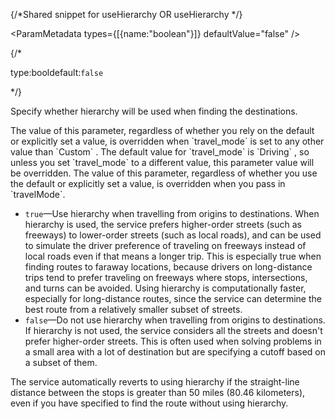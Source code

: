 {/*Shared snippet for useHierarchy OR useHierarchy */} 

<ParamMetadata types={[{name:"boolean"}]} defaultValue="false" />

{/* <p class="space-x-2"><span class="font-sm text-color-3">type:bool</span><span class="font-bold text-[#6d29cc]">default:`false`</span></p> */}

Specify whether hierarchy will be used when finding the destinations.

<If c="requestType == 'job'">
<Note type={"caution"}>
The value of this parameter, regardless of whether you rely on the default or explicitly set a value, is overridden when `travel_mode`  is set to any other value than `Custom` . The default value for `travel_mode`  is `Driving` , so unless you set `travel_mode`  to a different value, this parameter value will be overridden.
</Note>
</If>

<If c="requestType == 'direct'">
<Note type={"note"}>
The value of this parameter, regardless of whether you use the default or explicitly set a value, is overridden when you pass in `travelMode`.
</Note>
</If>

-   `true`—Use hierarchy when travelling from origins to destinations. When hierarchy is used, the service prefers higher-order streets (such as freeways) to lower-order streets (such as local roads), and can be used to simulate the driver preference of traveling on freeways instead of local roads even if that means a longer trip. This is especially true when finding routes to faraway locations, because drivers on long-distance trips tend to prefer traveling on freeways where stops, intersections, and turns can be avoided. Using hierarchy is computationally faster, especially for long-distance routes, since the service can determine the best route from a relatively smaller subset of streets.
-   `false`—Do not use hierarchy when travelling from origins to destinations. If hierarchy is not used, the service considers all the streets and doesn't prefer higher-order streets. This is often used when solving problems in a small area with a lot of destination but are specifying a cutoff based on a subset of them.

<If c="publication == 'rest/online'">
<Note type={"caution"}>
The service automatically reverts to using hierarchy if the straight-line distance between the stops is greater than 50 miles (80.46 kilometers), even if you have specified to find the route without using hierarchy.
</Note>
</If>

